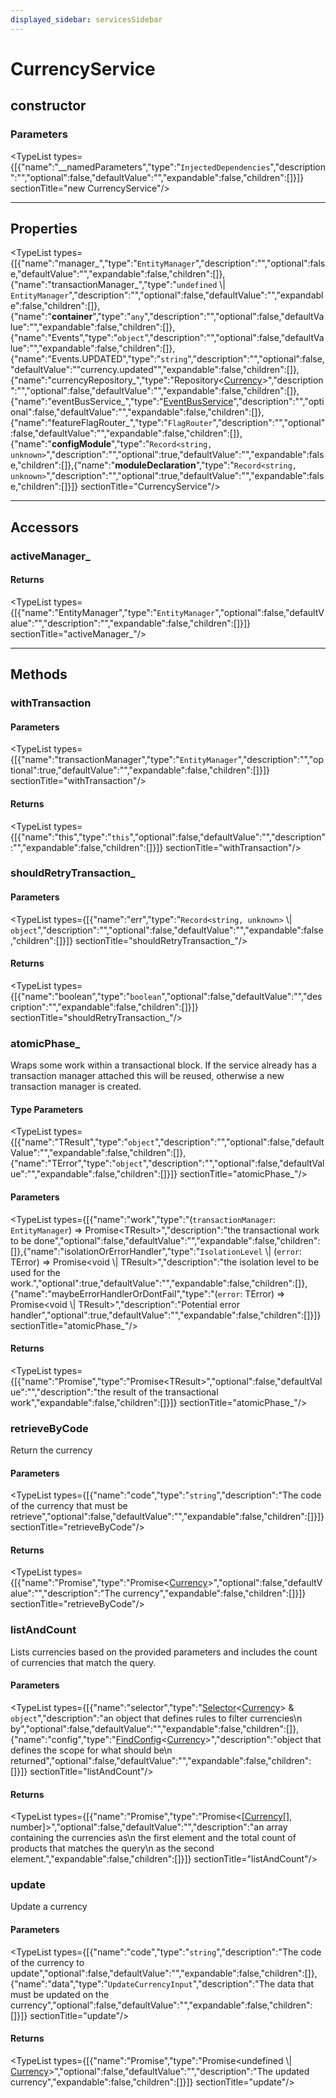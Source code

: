 ```yaml
---
displayed_sidebar: servicesSidebar
---
```



# CurrencyService

## constructor

### Parameters

<TypeList types={[{"name":"__namedParameters","type":"`InjectedDependencies`","description":"","optional":false,"defaultValue":"","expandable":false,"children":[]}]}  sectionTitle="new CurrencyService"/>

___

## Properties

<TypeList types={[{"name":"manager_","type":"`EntityManager`","description":"","optional":false,"defaultValue":"","expandable":false,"children":[]},{"name":"transactionManager_","type":"`undefined` \\| `EntityManager`","description":"","optional":false,"defaultValue":"","expandable":false,"children":[]},{"name":"__container__","type":"`any`","description":"","optional":false,"defaultValue":"","expandable":false,"children":[]},{"name":"Events","type":"`object`","description":"","optional":false,"defaultValue":"","expandable":false,"children":[]},{"name":"Events.UPDATED","type":"`string`","description":"","optional":false,"defaultValue":"\"currency.updated\"","expandable":false,"children":[]},{"name":"currencyRepository_","type":"Repository&#60;[Currency](../../entities/classes/entities.Currency.mdx)&#62;","description":"","optional":false,"defaultValue":"","expandable":false,"children":[]},{"name":"eventBusService_","type":"[EventBusService](services.EventBusService.mdx)","description":"","optional":false,"defaultValue":"","expandable":false,"children":[]},{"name":"featureFlagRouter_","type":"`FlagRouter`","description":"","optional":false,"defaultValue":"","expandable":false,"children":[]},{"name":"__configModule__","type":"`Record<string, unknown>`","description":"","optional":true,"defaultValue":"","expandable":false,"children":[]},{"name":"__moduleDeclaration__","type":"`Record<string, unknown>`","description":"","optional":true,"defaultValue":"","expandable":false,"children":[]}]}  sectionTitle="CurrencyService"/>

___

## Accessors

### activeManager\_

#### Returns

<TypeList types={[{"name":"EntityManager","type":"`EntityManager`","optional":false,"defaultValue":"","description":"","expandable":false,"children":[]}]}  sectionTitle="activeManager_"/>

___

## Methods

### withTransaction

#### Parameters

<TypeList types={[{"name":"transactionManager","type":"`EntityManager`","description":"","optional":true,"defaultValue":"","expandable":false,"children":[]}]}  sectionTitle="withTransaction"/>

#### Returns

<TypeList types={[{"name":"this","type":"`this`","optional":false,"defaultValue":"","description":"","expandable":false,"children":[]}]}  sectionTitle="withTransaction"/>

### shouldRetryTransaction\_

#### Parameters

<TypeList types={[{"name":"err","type":"`Record<string, unknown>` \\| `object`","description":"","optional":false,"defaultValue":"","expandable":false,"children":[]}]}  sectionTitle="shouldRetryTransaction_"/>

#### Returns

<TypeList types={[{"name":"boolean","type":"`boolean`","optional":false,"defaultValue":"","description":"","expandable":false,"children":[]}]}  sectionTitle="shouldRetryTransaction_"/>

### atomicPhase\_

Wraps some work within a transactional block. If the service already has
a transaction manager attached this will be reused, otherwise a new
transaction manager is created.

#### Type Parameters

<TypeList types={[{"name":"TResult","type":"`object`","description":"","optional":false,"defaultValue":"","expandable":false,"children":[]},{"name":"TError","type":"`object`","description":"","optional":false,"defaultValue":"","expandable":false,"children":[]}]}  sectionTitle="atomicPhase_"/>

#### Parameters

<TypeList types={[{"name":"work","type":"(`transactionManager`: `EntityManager`) => Promise&#60;TResult&#62;","description":"the transactional work to be done","optional":false,"defaultValue":"","expandable":false,"children":[]},{"name":"isolationOrErrorHandler","type":"`IsolationLevel` \\| (`error`: TError) => Promise&#60;void \\| TResult&#62;","description":"the isolation level to be used for the work.","optional":true,"defaultValue":"","expandable":false,"children":[]},{"name":"maybeErrorHandlerOrDontFail","type":"(`error`: TError) => Promise&#60;void \\| TResult&#62;","description":"Potential error handler","optional":true,"defaultValue":"","expandable":false,"children":[]}]}  sectionTitle="atomicPhase_"/>

#### Returns

<TypeList types={[{"name":"Promise","type":"Promise&#60;TResult&#62;","optional":false,"defaultValue":"","description":"the result of the transactional work","expandable":false,"children":[]}]}  sectionTitle="atomicPhase_"/>

### retrieveByCode

Return the currency

#### Parameters

<TypeList types={[{"name":"code","type":"`string`","description":"The code of the currency that must be retrieve","optional":false,"defaultValue":"","expandable":false,"children":[]}]}  sectionTitle="retrieveByCode"/>

#### Returns

<TypeList types={[{"name":"Promise","type":"Promise&#60;[Currency](../../entities/classes/entities.Currency.mdx)&#62;","optional":false,"defaultValue":"","description":"The currency","expandable":false,"children":[]}]}  sectionTitle="retrieveByCode"/>

### listAndCount

Lists currencies based on the provided parameters and includes the count of
currencies that match the query.

#### Parameters

<TypeList types={[{"name":"selector","type":"[Selector](../../medusa/types/medusa.Selector.mdx)&#60;[Currency](../../entities/classes/entities.Currency.mdx)&#62; & `object`","description":"an object that defines rules to filter currencies\n  by","optional":false,"defaultValue":"","expandable":false,"children":[]},{"name":"config","type":"[FindConfig](../../medusa/interfaces/medusa.FindConfig.mdx)&#60;[Currency](../../entities/classes/entities.Currency.mdx)&#62;","description":"object that defines the scope for what should be\n  returned","optional":false,"defaultValue":"","expandable":false,"children":[]}]}  sectionTitle="listAndCount"/>

#### Returns

<TypeList types={[{"name":"Promise","type":"Promise&#60;[[Currency](../../entities/classes/entities.Currency.mdx)[], number]&#62;","optional":false,"defaultValue":"","description":"an array containing the currencies as\n  the first element and the total count of products that matches the query\n  as the second element.","expandable":false,"children":[]}]}  sectionTitle="listAndCount"/>

### update

Update a currency

#### Parameters

<TypeList types={[{"name":"code","type":"`string`","description":"The code of the currency to update","optional":false,"defaultValue":"","expandable":false,"children":[]},{"name":"data","type":"`UpdateCurrencyInput`","description":"The data that must be updated on the currency","optional":false,"defaultValue":"","expandable":false,"children":[]}]}  sectionTitle="update"/>

#### Returns

<TypeList types={[{"name":"Promise","type":"Promise&#60;undefined \\| [Currency](../../entities/classes/entities.Currency.mdx)&#62;","optional":false,"defaultValue":"","description":"The updated currency","expandable":false,"children":[]}]}  sectionTitle="update"/>
